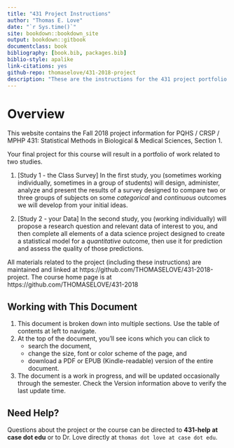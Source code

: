 ```yaml
--- 
title: "431 Project Instructions"
author: "Thomas E. Love"
date: "`r Sys.time()`"
site: bookdown::bookdown_site
output: bookdown::gitbook
documentclass: book
bibliography: [book.bib, packages.bib]
biblio-style: apalike
link-citations: yes
github-repo: thomaselove/431-2018-project
description: "These are the instructions for the 431 project portfolio in Fall 2018."
---
```


# Overview {-}

This website contains the Fall 2018 project information for PQHS / CRSP / MPHP 431: Statistical Methods in Biological & Medical Sciences, Section 1. 

Your final project for this course will result in a portfolio of work related to two studies.

1. [Study 1 - the Class Survey] In the first study, you (sometimes working individually, sometimes in a group of students) will design, administer, analyze and present the results of a survey designed to compare two or three groups of subjects on some *categorical* and *continuous* outcomes we will develop from your initial ideas.

2. [Study 2 - your Data] In the second study, you (working individually) will propose a research question and relevant data of interest to you, and then complete all elements of a data science project designed to create a statistical model for a *quantitative* outcome, then use it for prediction and assess the quality of those predictions.

All materials related to the project (including these instructions) are maintained and linked at https://github.com/THOMASELOVE/431-2018-project. The course home page is at https://github.com/THOMASELOVE/431-2018


## Working with This Document {-}

1. This document is broken down into multiple sections. Use the table of contents at left to navigate. 
2. At the top of the document, you'll see icons which you can click to 
    - search the document, 
    - change the size, font or color scheme of the page, and 
    - download a PDF or EPUB (Kindle-readable) version of the entire document.
3. The document is a work in progress, and will be updated occasionally through the semester. Check the Version information above to verify the last update time.

## Need Help? {-}

Questions about the project or the course can be directed to **431-help at case dot edu** or to Dr. Love directly at `thomas dot love at case dot edu`.

